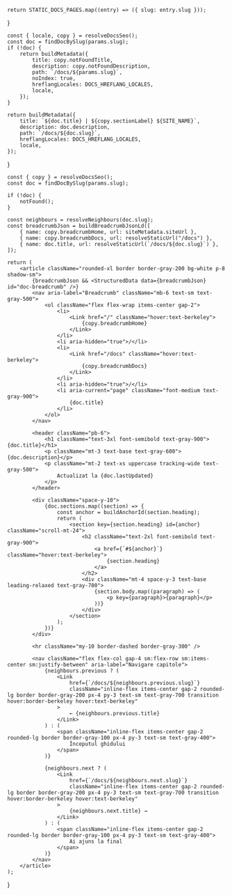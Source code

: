

    return STATIC_DOCS_PAGES.map((entry) => ({ slug: entry.slug }));
}

    const { locale, copy } = resolveDocsSeo();
    const doc = findDocBySlug(params.slug);
    if (!doc) {
        return buildMetadata({
            title: copy.notFoundTitle,
            description: copy.notFoundDescription,
            path: `/docs/${params.slug}`,
            noIndex: true,
            hreflangLocales: DOCS_HREFLANG_LOCALES,
            locale,
        });
    }

    return buildMetadata({
        title: `${doc.title} | ${copy.sectionLabel} ${SITE_NAME}`,
        description: doc.description,
        path: `/docs/${doc.slug}`,
        hreflangLocales: DOCS_HREFLANG_LOCALES,
        locale,
    });
}

    const { copy } = resolveDocsSeo();
    const doc = findDocBySlug(params.slug);

    if (!doc) {
        notFound();
    }

    const neighbours = resolveNeighbours(doc.slug);
    const breadcrumbJson = buildBreadcrumbJsonLd([
        { name: copy.breadcrumbHome, url: siteMetadata.siteUrl },
        { name: copy.breadcrumbDocs, url: resolveStaticUrl("/docs") },
        { name: doc.title, url: resolveStaticUrl(`/docs/${doc.slug}`) },
    ]);

    return (
        <article className="rounded-xl border border-gray-200 bg-white p-8 shadow-sm">
            {breadcrumbJson && <StructuredData data={breadcrumbJson} id="doc-breadcrumb" />}
            <nav aria-label="Breadcrumb" className="mb-6 text-sm text-gray-500">
                <ol className="flex flex-wrap items-center gap-2">
                    <li>
                        <Link href="/" className="hover:text-berkeley">
                            {copy.breadcrumbHome}
                        </Link>
                    </li>
                    <li aria-hidden="true">/</li>
                    <li>
                        <Link href="/docs" className="hover:text-berkeley">
                            {copy.breadcrumbDocs}
                        </Link>
                    </li>
                    <li aria-hidden="true">/</li>
                    <li aria-current="page" className="font-medium text-gray-900">
                        {doc.title}
                    </li>
                </ol>
            </nav>

            <header className="pb-6">
                <h1 className="text-3xl font-semibold text-gray-900">{doc.title}</h1>
                <p className="mt-3 text-base text-gray-600">{doc.description}</p>
                <p className="mt-2 text-xs uppercase tracking-wide text-gray-500">
                    Actualizat la {doc.lastUpdated}
                </p>
            </header>

            <div className="space-y-10">
                {doc.sections.map((section) => {
                    const anchor = buildAnchorId(section.heading);
                    return (
                        <section key={section.heading} id={anchor} className="scroll-mt-24">
                            <h2 className="text-2xl font-semibold text-gray-900">
                                <a href={`#${anchor}`} className="hover:text-berkeley">
                                    {section.heading}
                                </a>
                            </h2>
                            <div className="mt-4 space-y-3 text-base leading-relaxed text-gray-700">
                                {section.body.map((paragraph) => (
                                    <p key={paragraph}>{paragraph}</p>
                                ))}
                            </div>
                        </section>
                    );
                })}
            </div>

            <hr className="my-10 border-dashed border-gray-300" />

            <nav className="flex flex-col gap-4 sm:flex-row sm:items-center sm:justify-between" aria-label="Navigare capitole">
                {neighbours.previous ? (
                    <Link
                        href={`/docs/${neighbours.previous.slug}`}
                        className="inline-flex items-center gap-2 rounded-lg border border-gray-200 px-4 py-3 text-sm text-gray-700 transition hover:border-berkeley hover:text-berkeley"
                    >
                        ← {neighbours.previous.title}
                    </Link>
                ) : (
                    <span className="inline-flex items-center gap-2 rounded-lg border border-gray-100 px-4 py-3 text-sm text-gray-400">
                        Începutul ghidului
                    </span>
                )}

                {neighbours.next ? (
                    <Link
                        href={`/docs/${neighbours.next.slug}`}
                        className="inline-flex items-center gap-2 rounded-lg border border-gray-200 px-4 py-3 text-sm text-gray-700 transition hover:border-berkeley hover:text-berkeley"
                    >
                        {neighbours.next.title} →
                    </Link>
                ) : (
                    <span className="inline-flex items-center gap-2 rounded-lg border border-gray-100 px-4 py-3 text-sm text-gray-400">
                        Ai ajuns la final
                    </span>
                )}
            </nav>
        </article>
    );
}
